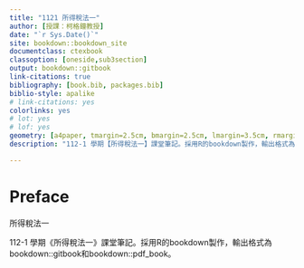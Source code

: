 ```yaml
---
title: "1121 所得稅法一"
author: [授課：柯格鐘教授]
date: "`r Sys.Date()`"
site: bookdown::bookdown_site
documentclass: ctexbook
classoption: [oneside,sub3section]
output: bookdown::gitbook
link-citations: true
bibliography: [book.bib, packages.bib]
biblio-style: apalike
# link-citations: yes
colorlinks: yes
# lot: yes
# lof: yes
geometry: [a4paper, tmargin=2.5cm, bmargin=2.5cm, lmargin=3.5cm, rmargin=2.5cm]
description: "112-1 學期【所得稅法一】課堂筆記。採用R的bookdown製作，輸出格式為bookdown::gitbook和bookdown::pdf_book。"

---
```


# Preface {-}

所得稅法一

112-1 學期《所得稅法一》課堂筆記。採用R的bookdown製作，輸出格式為bookdown::gitbook和bookdown::pdf_book。


\mainmatter


